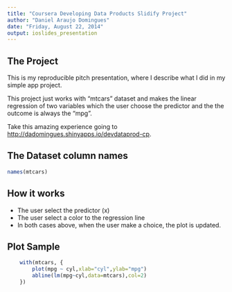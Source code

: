 ```yaml
---
title: "Coursera Developing Data Products Slidify Project"
author: "Daniel Araujo Domingues"
date: "Friday, August 22, 2014"
output: ioslides_presentation
---
```


## The Project

This is my reproducible pitch presentation, where I describe what I did in my
simple app project.

This project just works with "mtcars" dataset and makes the linear regression
of two variables which the user choose the predictor and the the outcome is
always the "mpg".

Take this amazing experience going to
<http://dadomingues.shinyapps.io/devdataprod-cp>.

## The Dataset column names

```r
names(mtcars)
```

## How it works

- The user select the predictor (x)
- The user select a color to the regression line
- In both cases above, when the user make a choice, the plot is updated.

## Plot Sample

```r
    with(mtcars, {
        plot(mpg ~ cyl,xlab="cyl",ylab="mpg")
        abline(lm(mpg~cyl,data=mtcars),col=2)
    })
```

